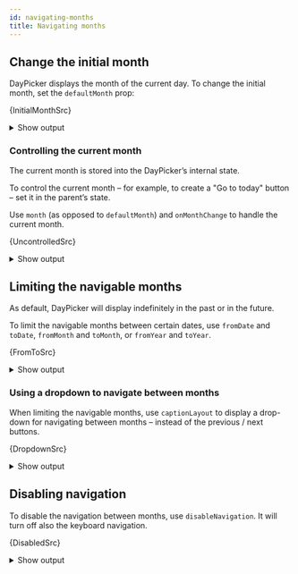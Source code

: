 ```yaml
---
id: navigating-months
title: Navigating months
---
```



## Change the initial month

DayPicker displays the month of the current day. To change the
initial month, set the `defaultMonth` prop:


<CodeBlock className="language-tsx">{InitialMonthSrc}</CodeBlock>

<details>
  <summary>Show output</summary>
  <InitialMonth />
</details>

### Controlling the current month

The current month is stored into the DayPicker’s internal state.

To control the current month – for example, to create a "Go to today"
button – set it in the parent’s state.

Use `month` (as opposed to `defaultMonth`) and `onMonthChange` to handle the
current month.


<CodeBlock className="language-tsx">{UncontrolledSrc}</CodeBlock>

<details>
  <summary>Show output</summary>
  <Uncontrolled />
</details>

## Limiting the navigable months

As default, DayPicker will display indefinitely in the past or in the future.

To limit the navigable months between certain dates, use `fromDate` and `toDate`, `fromMonth`
and `toMonth`, or `fromYear` and `toYear`.


<CodeBlock className="language-tsx">{FromToSrc}</CodeBlock>

<details>
  <summary>Show output</summary>
  <FromTo />
</details>

### Using a dropdown to navigate between months

When limiting the navigable months, use `captionLayout` to display a drop-down
for navigating between months – instead of the previous / next buttons.


<CodeBlock className="language-tsx">{DropdownSrc}</CodeBlock>

<details>
  <summary>Show output</summary>
  <Dropdown />
</details>

## Disabling navigation

To disable the navigation between months, use `disableNavigation`. It will turn
off also the keyboard navigation.


<CodeBlock className="language-tsx">{DisabledSrc}</CodeBlock>

<details>
  <summary>Show output</summary>
  <Disabled />
</details>

